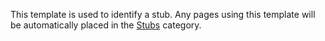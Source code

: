 {{doc/start}}

This template is used to identify a stub. Any pages using this template will be automatically placed in the [[:Category:Stubs|Stubs]] category.
{{doc/end}}
